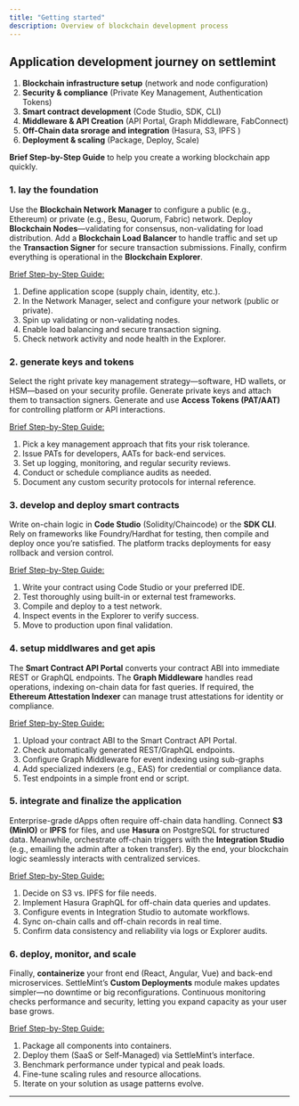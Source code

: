 ```yaml
---
title: "Getting started"
description: Overview of blockchain development process
---
```


## Application development journey on settlemint

1. **Blockchain infrastructure setup** (network and node configuration)
2. **Security & compliance** (Private Key Management, Authentication Tokens)
3. **Smart contract development** (Code Studio, SDK, CLI)
4. **Middleware & API Creation** (API Portal, Graph Middleware, FabConnect)
5. **Off-Chain data srorage and integration** (Hasura, S3, IPFS )
6. **Deployment & scaling** (Package, Deploy, Scale)

**Brief Step-by-Step Guide** to help you create a working blockchain app
quickly.

### 1. lay the foundation

Use the **Blockchain Network Manager** to configure a public (e.g., Ethereum) or
private (e.g., Besu, Quorum, Fabric) network. Deploy **Blockchain
Nodes**—validating for consensus, non-validating for load distribution. Add a
**Blockchain Load Balancer** to handle traffic and set up the **Transaction
Signer** for secure transaction submissions. Finally, confirm everything is
operational in the **Blockchain Explorer**.

<ins>Brief Step-by-Step Guide:</ins>
1. Define application scope (supply chain, identity, etc.). 
2. In the Network Manager, select and configure your network (public or private). 
3. Spin up validating or non-validating nodes. 
4. Enable load balancing and secure transaction signing. 
5. Check network activity and node health in the Explorer.

### 2. generate keys and tokens

Select the right private key management strategy—software, HD wallets, or
HSM—based on your security profile. Generate private keys and attach them to transaction signers.
Generate and use **Access Tokens (PAT/AAT)** for controlling platform or API interactions. 

<ins>Brief Step-by-Step Guide:</ins>
1. Pick a key management approach that fits your risk tolerance. 
2. Issue PATs for developers, AATs for back-end services. 
3. Set up logging, monitoring, and regular security reviews. 
4. Conduct or schedule compliance audits as needed. 
5. Document any custom security protocols for internal reference.

### 3. develop and deploy smart contracts

Write on-chain logic in **Code Studio** (Solidity/Chaincode) or the **SDK CLI**.
Rely on frameworks like Foundry/Hardhat for testing, then compile and deploy
once you’re satisfied. The platform tracks deployments for easy rollback and
version control.

<ins>Brief Step-by-Step Guide:</ins>
1. Write your contract using Code Studio or your preferred IDE. 
2. Test thoroughly using built-in or external test frameworks. 
3. Compile and deploy to a test network. 
4. Inspect events in the Explorer to verify success. 
5. Move to production upon final validation.

### 4. setup middlwares and get apis

The **Smart Contract API Portal** converts your contract ABI into immediate REST
or GraphQL endpoints. The **Graph Middleware** handles read operations, indexing
on-chain data for fast queries. If required, the **Ethereum Attestation
Indexer** can manage trust attestations for identity or compliance.

<ins>Brief Step-by-Step Guide:</ins>
1. Upload your contract ABI to the Smart Contract API Portal. 
2. Check automatically generated REST/GraphQL endpoints. 
3. Configure Graph Middleware for event indexing using sub-graphs 
4. Add specialized indexers (e.g., EAS) for credential or compliance data. 
5. Test endpoints in a simple front end or script.

### 5. integrate and finalize the application

Enterprise-grade dApps often require off-chain data handling. Connect **S3
(MinIO)** or **IPFS** for files, and use **Hasura** on PostgreSQL for structured
data. Meanwhile, orchestrate off-chain triggers with the **Integration Studio**
(e.g., emailing the admin after a token transfer). By the end, your blockchain
logic seamlessly interacts with centralized services.

<ins>Brief Step-by-Step Guide:</ins>
1. Decide on S3 vs. IPFS for file needs. 
2. Implement Hasura GraphQL for off-chain data queries and updates. 
3. Configure events in Integration Studio to automate workflows. 
4. Sync on-chain calls and off-chain records in real time.
5. Confirm data consistency and reliability via logs or Explorer audits.


### 6. deploy, monitor, and scale

Finally, **containerize** your front end (React, Angular, Vue) and back-end
microservices. SettleMint’s **Custom Deployments** module makes updates
simpler—no downtime or big reconfigurations. Continuous monitoring checks
performance and security, letting you expand capacity as your user base grows.

<ins>Brief Step-by-Step Guide:</ins>
1. Package all components into containers. 
2. Deploy them (SaaS or Self-Managed)
via SettleMint’s interface. 
3. Benchmark performance under typical and peak loads. 
4. Fine-tune scaling rules and resource allocations. 
5. Iterate on your solution as usage patterns evolve.

---
